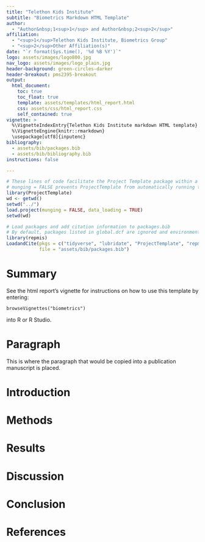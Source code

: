 ```yaml
---
title: "Telethon Kids Institute"
subtitle: "Biometrics Markdown HTML Template"
author:
  - "Author&nbsp;1<sup>1</sup> and Author&nbsp;2<sup>2</sup>"
affiliation:
  - "<sup>1</sup>Telethon Kids Institute, Biometrics Group"
  - "<sup>2</sup>Other Affiliation(s)"
date: "`r format(Sys.time(), '%d %B %Y')`"
logo: assets/images/logo800.jpg
nav_logo: assets/images/logo_plain.jpg
header-background: green-circles-darker
header-breakout: pms2395-breakout
output:
  html_document:
    toc: true
    toc_float: true
    template: assets/templates/html_report.html
    css: assets/css/html_report.css
    self_contained: true
vignette: >
  %\VignetteIndexEntry{Telethon Kids Institute markdown HTML template}
  %\VignetteEngine{knitr::rmarkdown}
  \usepackage[utf8]{inputenc}
bibliography:
  - assets/bib/packages.bib
  - assets/bib/bibliography.bib
instructions: false

---
```


```r
# These lines of code facilitate the Project Template package within a markdown document.
# munging = FALSE prevents ProjectTemplate from automatically running the scripts in the munge directory, data_loading = TRUE prevents ProjectTemplate from loading data from the data directory by default but will still load data from the cache (this prevents long operations from being repeated if they are run once and ouput stored to the cache).
library(ProjectTemplate)
wd <- getwd()
setwd("../")
load.project(munging = FALSE, data_loading = TRUE)
setwd(wd)

# Load packages and add citation information to packages.bib
# By default, packages listed in global.dcf are ignored and environment initiation is handled by .RProfile.
library(repmis)
LoadandCite(pkgs = c("tidyverse", "lubridate", "ProjectTemplate", "repmis", "biometrics", "kableExtra", "broom", "GGally", "lme4"),
            file = "assets/bib/packages.bib")

```

# Summary
See the html report's vignette for instructions on how to use this template by
entering:

    browseVignettes("biometrics")
    
into R or R Studio.

# Paragraph
This is where the paragraph that would be copied into a publication manuscript is placed.

# Introduction

# Methods

# Results

# Discussion

# Conclusion

# References

